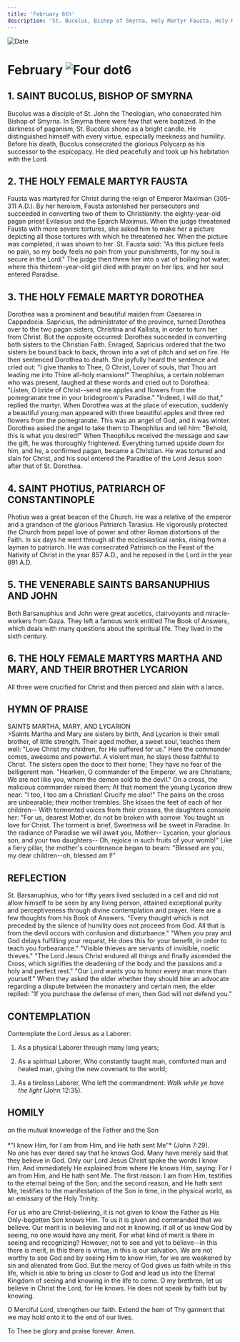 ```yaml
---
title: 'February 6th'
description: 'St. Bucolus, Bishop of Smyrna, Holy Martyr Fausta, Holy Martyr Dorothea, St. Photius the Great, Venerable Sts. Barsanuphius and John, Holy Martyrs Martha and Mary, and their Brother Lycarion'
---
```


<RunningHead />
<Image src="/title-imprint.png" height={68} width={50} alt="Date" className="title-imprint"/>

# <div id="date">February <Image className="four-dot" src="/four-dot.png" height={15} width={15} alt="Four dot" />6</div>

## 1. SAINT BUCOLUS, BISHOP OF SMYRNA

Bucolus was a disciple of St. John the Theologian, who consecrated him Bishop of Smyrna. In Smyrna there were few that were baptized. In the darkness of paganism, St. Bucolus shone as a bright candle. He distinguished himself with every virtue, especially meekness and humility. Before his death, Bucolus consecrated the glorious Polycarp as his successor to the espicopacy. He died peacefully and took up his habitation with the Lord.

## 2. THE HOLY FEMALE MARTYR FAUSTA

Fausta was martyred for Christ during the reign of Emperor Maximian (305-311 A.D.). By her heroism, Fausta astonished her persecutors and succeeded in converting two of them to Christianity: the eighty-year-old pagan priest Evilasius and the Eparch Maximus. When the judge threatened Fausta with more severe tortures, she asked him to make her a picture depicting all those tortures with which he threatened her. When the picture was completed, it was shown to her. St. Fausta said: "As this picture feels no pain, so my body feels no pain from your punishments, for my soul is secure in the Lord." The judge then threw her into a vat of boiling hot water, where this thirteen-year-old girl died with prayer on her lips, and her soul entered Paradise.

## 3. THE HOLY FEMALE MARTYR DOROTHEA

Dorothea was a prominent and beautiful maiden from Caesarea in Cappadocia. Sapricius, the administrator of the province, turned Dorothea over to the two pagan sisters, Christina and Kallista, in order to turn her from Christ. But the opposite occurred: Dorothea succeeded in converting both sisters to the Christian Faith. Enraged, Sapricius ordered that the two sisters be bound back to back, thrown into a vat of pitch and set on fire. He then sentenced Dorothea to death. She joyfully heard the sentence and cried out: "I give thanks to Thee, O Christ, Lover of souls, that Thou art leading me into Thine all-holy mansions!" Theophilus, a certain nobleman who was present, laughed at these words and cried out to Dorothea: "Listen, O bride of Christ--send me apples and flowers from the pomegranate tree in your bridegroom's Paradise." "Indeed, I will do that," replied the martyr. When Dorothea was at the place of execution, suddenly a beautiful young man appeared with three beautiful apples and three red flowers from the pomegranate. This was an angel of God, and it was winter. Dorothea asked the angel to take them to Theophilus and tell him: "Behold, this is what you desired!" When Theophilus received the message and saw the gift, he was thoroughly frightened. Everything turned upside down for him, and he, a confirmed pagan, became a Christian. He was tortured and slain for Christ, and his soul entered the Paradise of the Lord Jesus soon after that of St. Dorothea.

## 4. SAINT PHOTIUS, PATRIARCH OF CONSTANTINOPLE

Photius was a great beacon of the Church. He was a relative of the emperor and a grandson of the glorious Patriarch Tarasius. He vigorously protected the Church from papal love of power and other Roman distortions of the Faith. In six days he went through all the ecclesiastical ranks, rising from a layman to patriarch. He was consecrated Patriarch on the Feast of the Nativity of Christ in the year 857 A.D., and he reposed in the Lord in the year 891 A.D.

## 5. THE VENERABLE SAINTS BARSANUPHIUS AND JOHN

Both Barsanuphius and John were great ascetics, clairvoyants and miracle-workers from Gaza. They left a famous work entitled The Book of Answers, which deals with many questions about the spiritual life. They lived in the sixth century.

## 6. THE HOLY FEMALE MARTYRS MARTHA AND MARY, AND THEIR BROTHER LYCARION

All three were crucified for Christ and then pierced and slain with a lance.


## HYMN OF PRAISE
<div style={{textAlign:'center', color:'crimson', fontWeight:'bold'}}>
SAINTS MARTHA, MARY, AND LYCARION
</div>
>Saints Martha and Mary are sisters by birth,  
And Lycarion is their small brother, of little strength.  
Their aged mother, a sweet soul, teaches them well:  
"Love Christ my children, for He suffered for us."  
Here the commander comes, awesome and powerful.  
A violent man, he slays those faithful to Christ.  
The sisters open the door to their home;  
They have no fear of the belligerent man.  
"Hearken, O commander of the Emperor, we are Christians;  
We are not like you, whom the demon sold to the devil."  
On a cross, the malicious commander raised them;  
At that moment the young Lycarion drew near:  
"I too, I too am a Christian! Crucify me also!"  
The pains on the cross are unbearable; their mother trembles.  
She kisses the feet of each of her children--  
With tormented voices from their crosses, the daughters console her:  
"For us, dearest Mother, do not be broken with sorrow.  
You taught us love for Christ.  
The torment is brief, Sweetness will be sweet in Paradise.  
In the radiance of Paradise we will await you, Mother--  
Lycarion, your glorious son, and your two daughters--  
Oh, rejoice in such fruits of your womb!"  
Like a fiery pillar, the mother's countenance began to beam:  
"Blessed are you, my dear children--oh, blessed am I!"  


## REFLECTION

St. Barsanuphius, who for fifty years lived secluded in a cell and did not allow himself to be seen by any living person, attained exceptional purity and perceptiveness through divine contemplation and prayer. Here are a few thoughts from his Book of Answers. "Every thought which is not preceded by the silence of humility does not proceed from God. All that is from the devil occurs with confusion and disturbance." "When you pray and God delays fulfilling your request, He does this for your benefit, in order to teach you forbearance." "Visible thieves are servants of invisible, noetic thieves." "The Lord Jesus Christ endured all things and finally ascended the Cross, which signifies the deadening of the body and the passions and a holy and perfect rest." "Our Lord wants you to honor every man more than yourself." When they asked the elder whether they should hire an advocate regarding a dispute between the monastery and certain men, the elder replied: "If you purchase the defense of men, then God will not defend you."



## CONTEMPLATION

Contemplate the Lord Jesus as a Laborer:

1. As a physical Laborer through many long years;

2. As a spiritual Laborer, Who constantly taught man, comforted man and healed man, giving the new covenant to the world;

3. As a tireless Laborer, Who left the commandment: *Walk while ye have the light* (John 12:35).


## HOMILY
<div style={{textAlign:'center', color:'crimson', fontWeight:'bold'}}>
on the mutual knowledge of the Father and the Son
</div><br /><div style={{textAlign:'right'}}>
*"I know Him, for I am from Him, and He hath sent Me"* (John 7:29).
</div>
No one has ever dared say that he knows God. Many have merely said that they believe in God. Only our Lord Jesus Christ spoke the words I know Him. And immediately He explained from where He knows Him, saying: For I am from Him, and He hath sent Me. The first reason: I am from Him, testifies to the eternal being of the Son; and the second reason, and He hath sent Me, testifies to the manifestation of the Son in time, in the physical world, as an emissary of the Holy Trinity.

For us who are Christ-believing, it is not given to know the Father as His Only-begotten Son knows Him. To us it is given and commanded that we believe. Our merit is in believing and not in knowing. If all of us knew God by seeing, no one would have any merit. For what kind of merit is there in seeing and recognizing? However, not to see and yet to believe--in this there is merit, in this there is virtue, in this is our salvation. We are not worthy to see God and by seeing Him to know Him, for we are weakened by sin and alienated from God. But the mercy of God gives us faith while in this life, which is able to bring us closer to God and lead us into the Eternal Kingdom of seeing and knowing in the life to come. O my brethren, let us believe in Christ the Lord, for He knows. He does not speak by faith but by knowing.

O Merciful Lord, strengthen our faith. Extend the hem of Thy garment that we may hold onto it to the end of our lives.

To Thee be glory and praise forever. Amen.